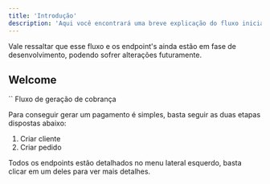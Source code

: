 ```yaml
---
title: 'Introdução'
description: 'Aqui você encontrará uma breve explicação do fluxo inicial para gerar uma cobrança.'
---
```


<Note>
    Vale ressaltar que esse fluxo e os endpoint's ainda estão em fase de desenvolvimento, podendo sofrer alterações futuramente.
</Note>

## Welcome
``
Fluxo de geração de cobrança

Para conseguir gerar um pagamento é simples, basta seguir as duas etapas dispostas abaixo:

<ol>
    <li>Criar cliente</li>
    <li>Criar pedido</li>
</ol>

Todos os endpoints estão detalhados no menu lateral esquerdo, basta clicar em um deles para ver mais detalhes.
```

